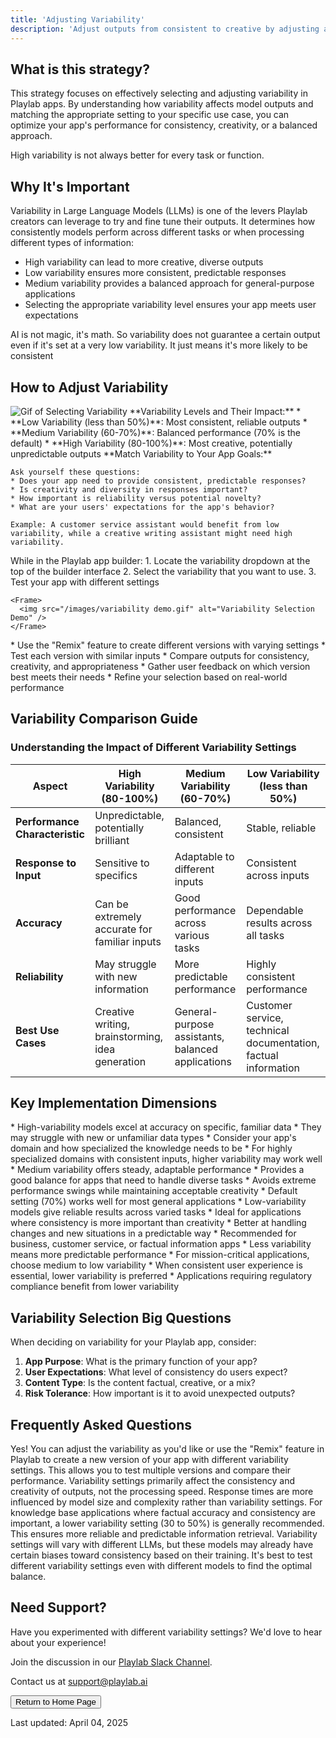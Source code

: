 ```yaml
---
title: 'Adjusting Variability'
description: 'Adjust outputs from consistent to creative by adjusting and selecting the right variability settings for your Playlab applications'
---
```


## <Icon icon="circle-question" size="24" className="inline-block align-text-bottom" /> What is this strategy?

This strategy focuses on effectively selecting and adjusting variability in Playlab apps. By understanding how variability affects model outputs and matching the appropriate setting to your specific use case, you can optimize your app's performance for consistency, creativity, or a balanced approach.

<Warning>High variability is not always better for every task or function.</Warning>

## <Icon icon="lightbulb" size="24" className="inline-block align-text-bottom" /> Why It's Important

Variability in Large Language Models (LLMs) is one of the levers Playlab creators can leverage to try and fine tune their outputs. It determines how consistently models perform across different tasks or when processing different types of information:

* High variability can lead to more creative, diverse outputs
* Low variability ensures more consistent, predictable responses
* Medium variability provides a balanced approach for general-purpose applications
* Selecting the appropriate variability level ensures your app meets user expectations

<Note>AI is not magic, it's math. So variability does not guarantee a certain output even if it's set at a very low variability. It just means it's more likely to be consistent</Note>

## <Icon icon="list-ol" size="24" className="inline-block align-text-bottom" /> How to Adjust Variability

<Frame>
  <img src="/images/variability.gif" alt="Gif of Selecting Variability" />
</Frame>

<Steps>
  <Step title="Understand Variability Levels">
    **Variability Levels and Their Impact:**
    * **Low Variability (less than 50%)**: Most consistent, reliable outputs
    * **Medium Variability (60-70%)**: Balanced performance (70% is the default)
    * **High Variability (80-100%)**: Most creative, potentially unpredictable outputs
  </Step>
  
  <Step title="Consider Your App's Purpose">
    **Match Variability to Your App Goals:**
    
    Ask yourself these questions:
    * Does your app need to provide consistent, predictable responses?
    * Is creativity and diversity in responses important?
    * How important is reliability versus potential novelty?
    * What are your users' expectations for the app's behavior?
    
    Example: A customer service assistant would benefit from low variability, while a creative writing assistant might need high variability.
  </Step>
  
  <Step title="Select Variability in Playlab">
    While in the Playlab app builder:
    1. Locate the variability dropdown at the top of the builder interface
    2. Select the variability that you want to use.
    3. Test your app with different settings
    
    <Frame>
      <img src="/images/variability demo.gif" alt="Variability Selection Demo" />
    </Frame>
  </Step>
  
  <Step title="Test and Refine">
    * Use the "Remix" feature to create different versions with varying settings
    * Test each version with similar inputs
    * Compare outputs for consistency, creativity, and appropriateness
    * Gather user feedback on which version best meets their needs
    * Refine your selection based on real-world performance
  </Step>
</Steps>

## <Icon icon="pen-to-square" size="24" className="inline-block align-text-bottom" /> Variability Comparison Guide

### Understanding the Impact of Different Variability Settings

| Aspect | High Variability (80-100%) | Medium Variability (60-70%) | Low Variability (less than 50%) |
|--------|---------------------------|----------------------------|------------------------|
| **Performance Characteristic** | Unpredictable, potentially brilliant | Balanced, consistent | Stable, reliable |
| **Response to Input** | Sensitive to specifics | Adaptable to different inputs | Consistent across inputs |
| **Accuracy** | Can be extremely accurate for familiar inputs | Good performance across various tasks | Dependable results across all tasks |
| **Reliability** | May struggle with new information | More predictable performance | Highly consistent performance |
| **Best Use Cases** | Creative writing, brainstorming, idea generation | General-purpose assistants, balanced applications | Customer service, technical documentation, factual information |

## <Icon icon="binoculars" size="24" className="inline-block align-text-bottom" /> Key Implementation Dimensions

<Accordion title="Match to Task Specificity">
  * High-variability models excel at accuracy on specific, familiar data
  * They may struggle with new or unfamiliar data types
  * Consider your app's domain and how specialized the knowledge needs to be
  * For highly specialized domains with consistent inputs, higher variability may work well
</Accordion>

<Accordion title="Choose Balance for Flexibility">
  * Medium variability offers steady, adaptable performance
  * Provides a good balance for apps that need to handle diverse tasks
  * Avoids extreme performance swings while maintaining acceptable creativity
  * Default setting (70%) works well for most general applications
</Accordion>

<Accordion title="Prioritize Stability for Consistency">
  * Low-variability models give reliable results across varied tasks
  * Ideal for applications where consistency is more important than creativity
  * Better at handling changes and new situations in a predictable way
  * Recommended for business, customer service, or factual information apps
</Accordion>

<Accordion title="Consider Predictability Requirements">
  * Less variability means more predictable performance
  * For mission-critical applications, choose medium to low variability
  * When consistent user experience is essential, lower variability is preferred
  * Applications requiring regulatory compliance benefit from lower variability
</Accordion>

## <Icon icon="file-code" size="24" className="inline-block align-text-bottom" /> Variability Selection Big Questions

When deciding on variability for your Playlab app, consider:

1. **App Purpose**: What is the primary function of your app?
2. **User Expectations**: What level of consistency do users expect?
3. **Content Type**: Is the content factual, creative, or a mix?
4. **Risk Tolerance**: How important is it to avoid unexpected outputs?


## <Icon icon="circle-question" size="24" className="inline-block align-text-bottom" /> Frequently Asked Questions

<Accordion title="Can I change variability after creating my app?">
  Yes! You can adjust the variability as you'd like or use the "Remix" feature in Playlab to create a new version of your app with different variability settings. This allows you to test multiple versions and compare their performance.
</Accordion>

<Accordion title="Does variability affect response speed?">
  Variability settings primarily affect the consistency and creativity of outputs, not the processing speed. Response times are more influenced by model size and complexity rather than variability settings.
</Accordion>

<Accordion title="What's the best variability setting for a knowledge base assistant?">
  For knowledge base applications where factual accuracy and consistency are important, a lower variability setting (30 to 50%) is generally recommended. This ensures more reliable and predictable information retrieval.
</Accordion>

<Accordion title="How does variability affect different LLM's?">
  Variability settings will vary with different LLMs, but these models may already have certain biases toward consistency based on their training. It's best to test different variability settings even with different models to find the optimal balance.
</Accordion>

## <Icon icon="bullhorn" size="24" className="inline-block align-text-bottom" /> Need Support?

<Info>
  Have you experimented with different variability settings? We'd love to hear about your experience!

  Join the discussion in our [Playlab Slack Channel](https://join.slack.com/t/playlabcommunity/shared_invite/zt-31mhwj7nl-49e1Mw5fYpyHJGOFyDIFtA).

  Contact us at [support@playlab.ai](mailto:support@playlab.ai)
</Info>

<div className="mt-8">
  <Button href="../index.md">Return to Home Page</Button>
</div>

Last updated: April 04, 2025